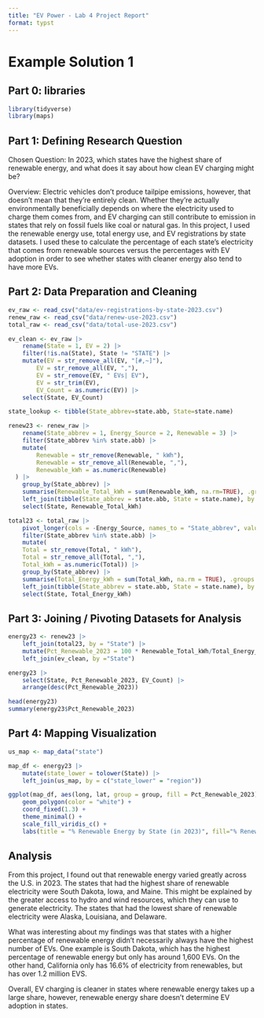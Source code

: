 ```yaml
---
title: "EV Power - Lab 4 Project Report"
format: typst
---
```


# Example Solution 1

## **Part 0: libraries**

```r
library(tidyverse)
library(maps)
```

## **Part 1:** **Defining Research Question**

Chosen Question: In 2023, which states have the highest share of renewable energy, and what does it say about how clean EV charging might be?

Overview: Electric vehicles don't produce tailpipe emissions, however, that doesn't mean that they're entirely clean. Whether they're actually environmentally beneficially depends on where the electricity used to charge them comes from, and EV charging can still contribute to emission in states that rely on fossil fuels like coal or natural gas. In this project, I used the renewable energy use, total energy use, and EV registrations by state datasets. I used these to calculate the percentage of each state's electricity that comes from renewable sources versus the percentages with EV adoption in order to see whether states with cleaner energy also tend to have more EVs. 

## **Part 2: Data Preparation and Cleaning**

```r
ev_raw <- read_csv("data/ev-registrations-by-state-2023.csv")
renew_raw <- read_csv("data/renew-use-2023.csv")
total_raw <- read_csv("data/total-use-2023.csv")

ev_clean <- ev_raw |>
    rename(State = 1, EV = 2) |>
    filter(!is.na(State), State != "STATE") |>
    mutate(EV = str_remove_all(EV, "[#,~]"),
        EV = str_remove_all(EV, ","),
        EV = str_remove(EV, " EVs| EV"),
        EV = str_trim(EV),
        EV_Count = as.numeric(EV)) |>
    select(State, EV_Count)

state_lookup <- tibble(State_abbrev=state.abb, State=state.name)

renew23 <- renew_raw |>
    rename(State_abbrev = 1, Energy_Source = 2, Renewable = 3) |>
    filter(State_abbrev %in% state.abb) |>
    mutate(
        Renewable = str_remove(Renewable, " kWh"),
        Renewable = str_remove_all(Renewable, ","),
        Renewable_kWh = as.numeric(Renewable)
  ) |>
    group_by(State_abbrev) |>
    summarise(Renewable_Total_kWh = sum(Renewable_kWh, na.rm=TRUE), .groups = "drop") |>
    left_join(tibble(State_abbrev = state.abb, State = state.name), by ="State_abbrev") |>
    select(State, Renewable_Total_kWh)

total23 <- total_raw |>
    pivot_longer(cols = -Energy_Source, names_to = "State_abbrev", values_to = "Total") |>
    filter(State_abbrev %in% state.abb) |>
    mutate(
    Total = str_remove(Total, " kWh"),
    Total = str_remove_all(Total, ","),
    Total_kWh = as.numeric(Total)) |>
    group_by(State_abbrev) |>
    summarise(Total_Energy_kWh = sum(Total_kWh, na.rm = TRUE), .groups = "drop") |>
    left_join(tibble(State_abbrev = state.abb, State = state.name), by = "State_abbrev") |>
    select(State, Total_Energy_kWh)


```

## **Part 3: Joining / Pivoting Datasets for Analysis**

```r
energy23 <- renew23 |>
    left_join(total23, by = "State") |>
    mutate(Pct_Renewable_2023 = 100 * Renewable_Total_kWh/Total_Energy_kWh) |>
    left_join(ev_clean, by ="State")

energy23 |>
    select(State, Pct_Renewable_2023, EV_Count) |>
    arrange(desc(Pct_Renewable_2023)) 

head(energy23)
summary(energy23$Pct_Renewable_2023)
```

## **Part 4: Mapping Visualization**

```r
us_map <- map_data("state")

map_df <- energy23 |>
    mutate(state_lower = tolower(State)) |>
    left_join(us_map, by = c("state_lower" = "region"))

ggplot(map_df, aes(long, lat, group = group, fill = Pct_Renewable_2023))+
    geom_polygon(color = "white") +
    coord_fixed(1.3) +
    theme_minimal() +
    scale_fill_viridis_c() +
    labs(title = "% Renewable Energy by State (in 2023)", fill="% Renewable")

```

## Analysis

From this project, I found out that renewable energy varied greatly across the U.S. in 2023. The states that had the highest share of renewable electricity were South Dakota, Iowa, and Maine. This might be explained by the greater access to hydro and wind resources, which they can use to generate electricity. The states that had the lowest share of renewable electricity were Alaska, Louisiana, and Delaware.

What was interesting about my findings was that states with a higher percentage of renewable energy didn't necessarily always have the highest number of EVs. One example is South Dakota, which has the highest percentage of renewable energy but only has around 1,600 EVs. On the other hand, California only has 16.6% of electricity from renewables, but has over 1.2 million EVS. 

Overall, EV charging is cleaner in states where renewable energy takes up a large share, however, renewable energy share doesn't determine EV adoption in states. 